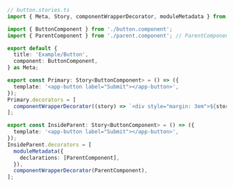 ```ts
// button.stories.ts
import { Meta, Story, componentWrapperDecorator, moduleMetadata } from '@storybook/angular';

import { ButtonComponent } from './button.component';
import { ParentComponent } from './parent.component'; // ParentComponent contains ng-content

export default {
  title: 'Example/Button',
  component: ButtonComponent,
} as Meta;

export const Primary: Story<ButtonComponent> = () => ({
  template: '<app-button label="Submit"></app-button>',
});
Primary.decorators = [
  componentWrapperDecorator((story) => `<div style="margin: 3em">${story}</div>`),
];

export const InsideParent: Story<ButtonComponent> = () => ({
  template: '<app-button label="Submit"></app-button>',
});
InsideParent.decorators = [
  moduleMetadata({
    declarations: [ParentComponent],
  }),
  componentWrapperDecorator(ParentComponent),
];
```
